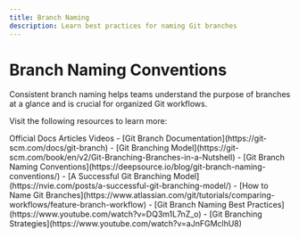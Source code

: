 ```yaml
---
title: Branch Naming
description: Learn best practices for naming Git branches
---
```


# Branch Naming Conventions

Consistent branch naming helps teams understand the purpose of branches at a glance and is crucial for organized Git workflows.

Visit the following resources to learn more:

<Tabs defaultValue="article">
<TabsList>
<TabsTrigger value="official">Official Docs</TabsTrigger>
<TabsTrigger value="article">Articles</TabsTrigger>
<TabsTrigger value="video">Videos</TabsTrigger>
</TabsList>

<TabsContent value="official">
- [Git Branch Documentation](https://git-scm.com/docs/git-branch)
- [Git Branching Model](https://git-scm.com/book/en/v2/Git-Branching-Branches-in-a-Nutshell)
</TabsContent>
<TabsContent value="article">
- [Git Branch Naming Conventions](https://deepsource.io/blog/git-branch-naming-conventions/)
- [A Successful Git Branching Model](https://nvie.com/posts/a-successful-git-branching-model/)
- [How to Name Git Branches](https://www.atlassian.com/git/tutorials/comparing-workflows/feature-branch-workflow)
</TabsContent>
<TabsContent value="video">
- [Git Branch Naming Best Practices](https://www.youtube.com/watch?v=DQ3m1L7nZ_o)
- [Git Branching Strategies](https://www.youtube.com/watch?v=aJnFGMclhU8)
</TabsContent>
</Tabs>
